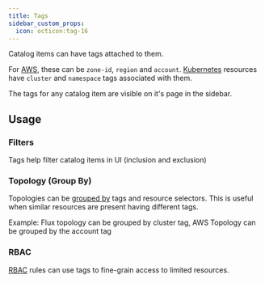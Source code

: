 ```yaml
---
title: Tags
sidebar_custom_props:
  icon: octicon:tag-16
---
```


Catalog items can have tags attached to them.

For [AWS](/guide/config-db/scrapers/aws), these can be `zone-id`, `region` and `account`.
[Kubernetes](/guide/config-db/scrapers/kubernetes) resources have `cluster` and `namespace` tags associated with them.

The tags for any catalog item are visible on it's page in the sidebar.

<Screenshot img="/img/tag-sidebar.png" />

## Usage

### Filters

Tags help filter catalog items in UI (inclusion and exclusion)

<Screenshot img="/img/tag-filters.png" />

### Topology (Group By)

Topologies can be [grouped by](/reference/topology/crd#group-by) tags and resource selectors. This is useful when similar resources are present having different tags.

Example: Flux topology can be grouped by cluster tag, AWS Topology can be grouped by the account tag

### RBAC

[RBAC](/reference/rbac) rules can use tags to fine-grain access to limited resources.
